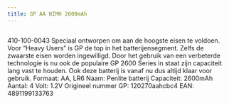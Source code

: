 ```yaml
---
title: GP AA NIMH 2600mAh
---
```



<Image src={imageProduct} width={imageProduct.width} alt="" />


410-100-0043
Speciaal ontworpen om aan de hoogste eisen te voldoen. Voor &#8220;Heavy Users&#8221; is GP de top in het batterijensegment. Zelfs de zwaarste eisen worden ingewilligd. Door het gebruik van een verbeterde technologie is nu ook de populaire GP 2600 Series in staat zijn capaciteit lang vast te houden. Ook deze batterij is vanaf nu dus altijd klaar voor gebruik.
Formaat: AA, LR6
Naam: Penlite batterij
Capaciteit: 2600mAh
Aantal: 4
Volt: 1.2V
Origineel nummer GP: 120270aahcbc4
EAN: 4891199133763

